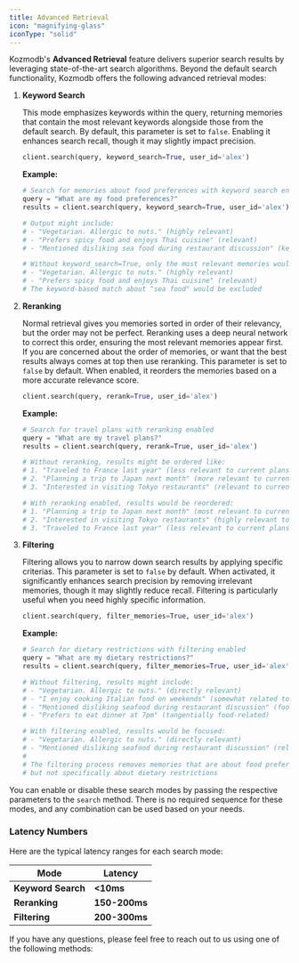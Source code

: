 ```yaml
---
title: Advanced Retrieval
icon: "magnifying-glass"
iconType: "solid"
---
```


<Snippet file="paper-release.mdx" />

Kozmodb's **Advanced Retrieval** feature delivers superior search results by leveraging state-of-the-art search algorithms. Beyond the default search functionality, Kozmodb offers the following advanced retrieval modes:

1. **Keyword Search**

   This mode emphasizes keywords within the query, returning memories that contain the most relevant keywords alongside those from the default search. By default, this parameter is set to `false`. Enabling it enhances search recall, though it may slightly impact precision.

   ```python
   client.search(query, keyword_search=True, user_id='alex')
   ```

   **Example:**
   ```python
   # Search for memories about food preferences with keyword search enabled
   query = "What are my food preferences?"
   results = client.search(query, keyword_search=True, user_id='alex')

   # Output might include:
   # - "Vegetarian. Allergic to nuts." (highly relevant)
   # - "Prefers spicy food and enjoys Thai cuisine" (relevant)
   # - "Mentioned disliking sea food during restaurant discussion" (keyword match)

   # Without keyword_search=True, only the most relevant memories would be returned:
   # - "Vegetarian. Allergic to nuts." (highly relevant)
   # - "Prefers spicy food and enjoys Thai cuisine" (relevant)
   # The keyword-based match about "sea food" would be excluded
   ```

2. **Reranking**

   Normal retrieval gives you memories sorted in order of their relevancy, but the order may not be perfect. Reranking uses a deep neural network to correct this order, ensuring the most relevant memories appear first. If you are concerned about the order of memories, or want that the best results always comes at top then use reranking. This parameter is set to `false` by default. When enabled, it reorders the memories based on a more accurate relevance score.

   ```python
   client.search(query, rerank=True, user_id='alex')
   ```

   **Example:**
   ```python
   # Search for travel plans with reranking enabled
   query = "What are my travel plans?"
   results = client.search(query, rerank=True, user_id='alex')

   # Without reranking, results might be ordered like:
   # 1. "Traveled to France last year" (less relevant to current plans)
   # 2. "Planning a trip to Japan next month" (more relevant to current plans)
   # 3. "Interested in visiting Tokyo restaurants" (relevant to current plans)

   # With reranking enabled, results would be reordered:
   # 1. "Planning a trip to Japan next month" (most relevant to current plans)
   # 2. "Interested in visiting Tokyo restaurants" (highly relevant to current plans)
   # 3. "Traveled to France last year" (less relevant to current plans)
   ```

3. **Filtering**

   Filtering allows you to narrow down search results by applying specific criterias. This parameter is set to `false` by default. When activated, it significantly enhances search precision by removing irrelevant memories, though it may slightly reduce recall. Filtering is particularly useful when you need highly specific information.

   ```python
   client.search(query, filter_memories=True, user_id='alex')
   ```

   **Example:**
   ```python
   # Search for dietary restrictions with filtering enabled
   query = "What are my dietary restrictions?"
   results = client.search(query, filter_memories=True, user_id='alex')

   # Without filtering, results might include:
   # - "Vegetarian. Allergic to nuts." (directly relevant)
   # - "I enjoy cooking Italian food on weekends" (somewhat related to food)
   # - "Mentioned disliking seafood during restaurant discussion" (food-related)
   # - "Prefers to eat dinner at 7pm" (tangentially food-related)

   # With filtering enabled, results would be focused:
   # - "Vegetarian. Allergic to nuts." (directly relevant)
   # - "Mentioned disliking seafood during restaurant discussion" (relevant restriction)
   #
   # The filtering process removes memories that are about food preferences
   # but not specifically about dietary restrictions
   ```

<Note> You can enable or disable these search modes by passing the respective parameters to the `search` method. There is no required sequence for these modes, and any combination can be used based on your needs. </Note>


### Latency Numbers

Here are the typical latency ranges for each search mode:

| **Mode**            | **Latency**      |
|---------------------|------------------|
| **Keyword Search**  | **&lt;10ms**        |
| **Reranking**       | **150-200ms**    |
| **Filtering**       | **200-300ms**    |


If you have any questions, please feel free to reach out to us using one of the following methods:

<Snippet file="get-help.mdx" />